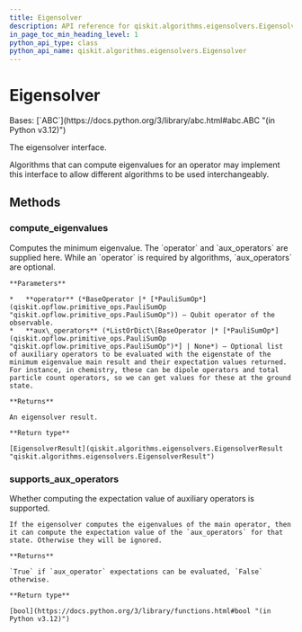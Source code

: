 ```yaml
---
title: Eigensolver
description: API reference for qiskit.algorithms.eigensolvers.Eigensolver
in_page_toc_min_heading_level: 1
python_api_type: class
python_api_name: qiskit.algorithms.eigensolvers.Eigensolver
---
```


# Eigensolver

<Class id="qiskit.algorithms.eigensolvers.Eigensolver" isDedicatedPage={true} github="https://github.com/qiskit/qiskit/tree/stable/0.45/qiskit/algorithms/eigensolvers/eigensolver.py" signature="qiskit.algorithms.eigensolvers.Eigensolver">
  Bases: [`ABC`](https://docs.python.org/3/library/abc.html#abc.ABC "(in Python v3.12)")

  The eigensolver interface.

  Algorithms that can compute eigenvalues for an operator may implement this interface to allow different algorithms to be used interchangeably.

  ## Methods

  ### compute\_eigenvalues

  <Function id="qiskit.algorithms.eigensolvers.Eigensolver.compute_eigenvalues" name="compute_eigenvalues" signature="abstract compute_eigenvalues(operator, aux_operators=None)">
    Computes the minimum eigenvalue. The `operator` and `aux_operators` are supplied here. While an `operator` is required by algorithms, `aux_operators` are optional.

    **Parameters**

    *   **operator** (*BaseOperator |* [*PauliSumOp*](qiskit.opflow.primitive_ops.PauliSumOp "qiskit.opflow.primitive_ops.PauliSumOp")) – Qubit operator of the observable.
    *   **aux\_operators** (*ListOrDict\[BaseOperator |* [*PauliSumOp*](qiskit.opflow.primitive_ops.PauliSumOp "qiskit.opflow.primitive_ops.PauliSumOp")*] | None*) – Optional list of auxiliary operators to be evaluated with the eigenstate of the minimum eigenvalue main result and their expectation values returned. For instance, in chemistry, these can be dipole operators and total particle count operators, so we can get values for these at the ground state.

    **Returns**

    An eigensolver result.

    **Return type**

    [EigensolverResult](qiskit.algorithms.eigensolvers.EigensolverResult "qiskit.algorithms.eigensolvers.EigensolverResult")
  </Function>

  ### supports\_aux\_operators

  <Function id="qiskit.algorithms.eigensolvers.Eigensolver.supports_aux_operators" name="supports_aux_operators" signature="classmethod supports_aux_operators()">
    Whether computing the expectation value of auxiliary operators is supported.

    If the eigensolver computes the eigenvalues of the main operator, then it can compute the expectation value of the `aux_operators` for that state. Otherwise they will be ignored.

    **Returns**

    `True` if `aux_operator` expectations can be evaluated, `False` otherwise.

    **Return type**

    [bool](https://docs.python.org/3/library/functions.html#bool "(in Python v3.12)")
  </Function>
</Class>

